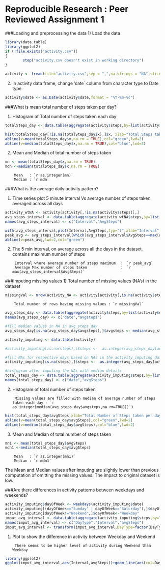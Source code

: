 Reproducible Research : Peer Reviewed Assignment 1
==================================================

###Loading and preprocessing the data
1) Load the data
```r
library(data.table)
library(ggplot2)
if (!file.exists("activity.csv"))
{
        stop("activity.csv doesn't exist in working directory") 
}
```
```r
activity <- fread(file="activity.csv",sep = ",",na.strings = "NA",stringsAsFactors = FALSE,header=TRUE)
```

2) In activity data frame, change 'date` column from character type to Date type
```r
activity$date <- as.Date(activity$date,format = "%Y-%m-%d")
```

###What is mean total number of steps taken per day?

1) Histogram of Total number of steps taken each day
```r
totalSteps_day <- data.table(aggregate(activity$steps,by=list(activity$date),FUN=sum))
```

```r
hist(totalSteps_day[!is.na(totalSteps_day$x),]$x, xlab="Total Steps taken per day", main="Histogram of Total Number of Steps taken per day", breaks=55)
abline(v=mean(totalSteps_day$x,na.rm = TRUE),col="green",lwd=2)
abline(v=median(totalSteps_day$x,na.rm = TRUE),col="blue",lwd=2)
```

2) Mean and Median of total number of steps taken
```r
mn <- mean(totalSteps_day$x,na.rm = TRUE)
mdn <-median(totalSteps_day$x,na.rm = TRUE)
```
        Mean   : `r as.integer(mn)`
        Median : `r mdn`

###What is the average daily activity pattern?

1) Time series plot 5 minute Interval Vs average number of steps taken averaged across all days

```r
activity_wtNA <- activity[activity[,!is.na(activity$steps)],]
avg_steps_interval <- data.table(aggregate(activity_wtNA$steps,by=list(activity_wtNA$interval),FUN=mean))
names(avg_steps_interval) <- c("Interval","AvgSteps")
```
```r
with(avg_steps_interval,plot(Interval,AvgSteps,typ="l",xlab="Interval", ylab="Average number of steps", col="blue", main="Time Interval Vs Average number of steps taken, averaged for all days"))
peak_avg <- avg_steps_interval[which(avg_steps_interval$AvgSteps==max(avg_steps_interval$AvgSteps)),]$Interval
abline(v=peak_avg,lwd=2,col="green")
```

2) The 5 min interval, on average across all the days in the dataset, contains maximum number of steps 

        Interval where average number of steps maximum  :  `r peak_avg`
        Average Max number of steps taken               :  `r max(avg_steps_interval$AvgSteps)`

###Imputing missing values
1) Total number of missing values (NA's) in the dataset
```r
missingVal <- nrow(activity_NA <- activity[activity[,is.na(activity$steps)],])
```
        Total number of rows having missing values : `r missingVal`


```r
avg_steps_day <- data.table(aggregate(activity$steps,by=list(activity$date),FUN=mean))
names(avg_steps_day) <- c("date","avgsteps")

#fill median values in NA in avg_steps_day
avg_steps_day[is.na(avg_steps_day$avgsteps),]$avgsteps <- median(avg_steps_day$avgsteps,na.rm=TRUE)

activity_imputing <- data.table(activity)

#activity_imputing[is.na(steps),]$steps <-  as.integer(avg_steps_day[activity_imputing[is.na(activity_imputing$steps),], on="date"]$avgsteps)

#fill NAs for respective days based on NAs in the activity_imputing dataset 
activity_imputing[is.na(steps),]$steps <-  as.integer(avg_steps_day[activity_imputing[is.na(steps),], on="date"]$avgsteps)

#histogram after imputing the NAs with median details
total_steps_day <- data.table(aggregate(activity_imputing$steps,by=list(activity_imputing$date),FUN="sum"))
names(total_steps_day) <- c("date","avgSteps")
```
2) Histogram of total number of steps taken

        Missing values are filled with median of average number of steps taken each day - `r as.integer(median(avg_steps_day$avgsteps,na.rm=TRUE))`)
        
```r
hist(total_steps_day$avgSteps,xlab="Total Number of Steps taken per day", main="Histogram of Total Number of Steps taken per day",breaks=61)
abline(v=mean(total_steps_day$avgSteps),col="green",lwd=2)
abline(v=median(total_steps_day$avgSteps),col="blue",lwd=2)
```

3) Mean and Median of total number of steps taken
```r
mn1 <- mean(total_steps_day$avgSteps)
mdn1 <-median(total_steps_day$avgSteps)
```
        Mean   : `r as.integer(mn1)`
        Median : `r mdn1` 

The Mean and Median values after imputing are slightly lower than previous computation of omitting the missing values. The impact to original dataset is low.

###Are there differences in activity patterns between weekdays and weekends?
```r
activity_imputing$dayOfWeek <- weekdays(activity_imputing$date)
activity_imputing[(dayOfWeek=="Sunday" | dayOfWeek=="Saturday"),]$dayOfWeek<-"Weekend"
activity_imputing[dayOfWeek!="Weekend",]$dayOfWeek<-"Weekday"
imput_avg_interval <- data.table(aggregate(activity_imputing$steps,by=list(activity_imputing$dayOfWeek,activity_imputing$interval),FUN="mean"))
names(imput_avg_interval) <- c("DayType","Interval","avgSteps")
imput_avg_interval <- transform(imput_avg_interval,DayType=factor(DayType,levels=c("Weekday","Weekend"),labels = c("Weekday","Weekend")))
```

1) Plot to show the difference in activity between Weekday and Weekend
        
        There seems to be higher level of activity during Weekend than Weekday
        
```r
library(ggplot2)
ggplot(imput_avg_interval,aes(Interval,avgSteps))+geom_line(aes(col=DayType))+facet_wrap(~DayType, ncol=1)+labs(x="Interval",y="Average Number of steps", title="Interval Vs Average Number of steps in an interval, averaged by weekend and weekday")+geom_smooth(method = "lm",aes(col=DayType),se=FALSE)
```






